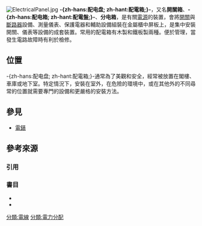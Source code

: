 {{expand|time=2015-11-11T18:44:28+00:00}}
{{noteTA
|T=zh-hans:配电盘; zh-hant:配電箱;
}}
[[File:ElectricalPanel.jpg|thumb]]
'''-{zh-hans:配电盘;  zh-hant:配電箱;}-'''，又名'''開關箱'''、'''-{zh-hans:配电箱;  zh-hant:配電盤;}-'''、'''分电箱'''，是有關[[市電|電源]]的裝置，會將[[開關|開關]]與[[斷路器|斷路器]]設備、測量儀表、保護電器和輔助設備組裝在金屬櫃中屏板上，是集中安裝開關、儀表等設備的成套裝置。常用的配電箱有木製和鐵板製兩種。便於管理，當發生電路故障時有利於檢修。

== 位置 ==
-{zh-hans:配电盘;  zh-hant:配電箱;}-通常為了美觀和安全，經常被放置在閣樓、車庫或地下室。特定情況下，安裝在室外，在危險的環境中，或在其他外的不同尋常的位置就需要專門的設備和更嚴格的安裝方法。

== 參見 ==
*[[電錶|電錶]]

== 參考來源 ==

=== 引用 ===
{{reflist|2}}

===書目===
*{{cite book| title= 《控制實務 (數位重製版)》| author= 低壓配電盤 | publisher= 前程出版社 |date= 2002-01-21 | origyear=2002 | pages= {{{pages|}}} | isbn = 978-957-957-423-5}}
*{{cite book| title= 《配電盤製造與缺失改善講義》| author= | publisher= 全華出版社 |date= 2012-11-01 | origyear=2012 | pages= {{{pages|}}} | isbn = 978-957-296-348-7}}

{{Authority control}}

[[分類:電線|分類:電線]]
[[分類:電力分配|分類:電力分配]]
